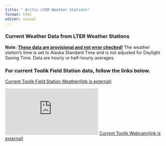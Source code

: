 ```yaml
---
title: " Arctic LTER Weather Stations"
format: html
editor: visual
---
```


### Current Weather Data from LTER Weather Stations

**Note:** [**These data are provisional and not error checked!**]{.underline} The weather station's time is set to Alaska Standard Time and is not adjusted for Daylight Saving Time. Data are hourly or half-hourly averages.

### For current Toolik Field Station data, follow the links below.

[Current Toolik Field Station Weather(link is external)](https://www.uaf.edu/toolik/edc/monitoring/abiotic/weather-anychart.php)

[![Looking north from Toolik Field Station](https://lat68.toolik.alaska.edu/ajax/edc/resize_webcam_image.php?webcam=1){alt="Looking north from Toolik Field Station"}](https://toolik.alaska.edu/edc/index.php) [Current Toolik Webcam(link is external)](https://www.uaf.edu/toolik/edc/index.php)
